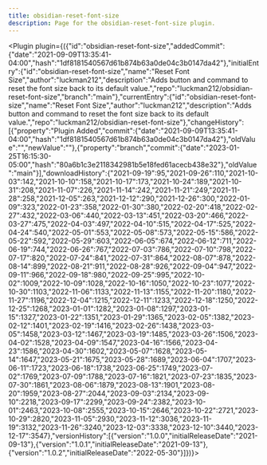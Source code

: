 ---
title: obsidian-reset-font-size
description: Page for the obsidian-reset-font-size plugin.
---


<Plugin plugin={({"id":"obsidian-reset-font-size","addedCommit":{"date":"2021-09-09T13:35:41-04:00","hash":"1df8181540567d61b874b63a0de04c3b0147da42"},"initialEntry":{"id":"obsidian-reset-font-size","name":"Reset Font Size","author":"luckman212","description":"Adds button and command to reset the font size back to its default value.","repo":"luckman212/obsidian-reset-font-size","branch":"main"},"currentEntry":{"id":"obsidian-reset-font-size","name":"Reset Font Size","author":"luckman212","description":"Adds button and command to reset the font size back to its default value.","repo":"luckman212/obsidian-reset-font-size"},"changeHistory":[{"property":"Plugin Added","commit":{"date":"2021-09-09T13:35:41-04:00","hash":"1df8181540567d61b874b63a0de04c3b0147da42"},"oldValue":"","newValue":""},{"property":"branch","commit":{"date":"2023-01-25T16:15:30-05:00","hash":"80a6b1c3e2118342981b5e18fed61acecb438e32"},"oldValue":"main"}],"downloadHistory":{"2021-09-19":95,"2021-09-26":110,"2021-10-03":142,"2021-10-10":158,"2021-10-17":173,"2021-10-24":189,"2021-10-31":208,"2021-11-07":226,"2021-11-14":242,"2021-11-21":249,"2021-11-28":258,"2021-12-05":263,"2021-12-12":290,"2021-12-26":300,"2022-01-09":323,"2022-01-23":358,"2022-01-30":380,"2022-02-20":418,"2022-02-27":432,"2022-03-06":440,"2022-03-13":451,"2022-03-20":466,"2022-03-27":475,"2022-04-03":497,"2022-04-10":515,"2022-04-17":525,"2022-04-24":540,"2022-05-01":553,"2022-05-08":573,"2022-05-15":586,"2022-05-22":592,"2022-05-29":603,"2022-06-05":674,"2022-06-12":711,"2022-06-19":744,"2022-06-26":767,"2022-07-03":786,"2022-07-10":798,"2022-07-17":820,"2022-07-24":841,"2022-07-31":864,"2022-08-07":878,"2022-08-14":899,"2022-08-21":911,"2022-08-28":926,"2022-09-04":947,"2022-09-11":966,"2022-09-18":980,"2022-09-25":995,"2022-10-02":1009,"2022-10-09":1028,"2022-10-16":1050,"2022-10-23":1077,"2022-10-30":1103,"2022-11-06":1133,"2022-11-13":1155,"2022-11-20":1180,"2022-11-27":1196,"2022-12-04":1215,"2022-12-11":1233,"2022-12-18":1250,"2022-12-25":1268,"2023-01-01":1282,"2023-01-08":1297,"2023-01-15":1327,"2023-01-22":1351,"2023-01-29":1365,"2023-02-05":1382,"2023-02-12":1401,"2023-02-19":1416,"2023-02-26":1438,"2023-03-05":1458,"2023-03-12":1467,"2023-03-19":1485,"2023-03-26":1506,"2023-04-02":1528,"2023-04-09":1547,"2023-04-16":1566,"2023-04-23":1586,"2023-04-30":1602,"2023-05-07":1628,"2023-05-14":1647,"2023-05-21":1675,"2023-05-28":1689,"2023-06-04":1707,"2023-06-11":1723,"2023-06-18":1738,"2023-06-25":1749,"2023-07-02":1769,"2023-07-09":1788,"2023-07-16":1821,"2023-07-23":1835,"2023-07-30":1861,"2023-08-06":1879,"2023-08-13":1901,"2023-08-20":1959,"2023-08-27":2044,"2023-09-03":2134,"2023-09-10":2218,"2023-09-17":2299,"2023-09-24":2382,"2023-10-01":2463,"2023-10-08":2555,"2023-10-15":2646,"2023-10-22":2721,"2023-10-29":2820,"2023-11-05":2930,"2023-11-12":3036,"2023-11-19":3132,"2023-11-26":3240,"2023-12-03":3338,"2023-12-10":3440,"2023-12-17":3547},"versionHistory":[{"version":"1.0.0","initialReleaseDate":"2021-09-13"},{"version":"1.0.1","initialReleaseDate":"2021-09-13"},{"version":"1.0.2","initialReleaseDate":"2022-05-30"}]})}></Plugin>